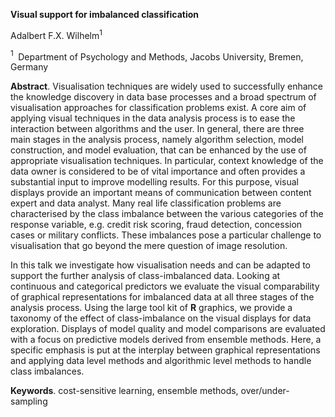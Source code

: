 <span>**Visual support for imbalanced classification**</span>

Adalbert F.X. Wilhelm$^1$

$^1 \;$ Department of Psychology and Methods, Jacobs University, Bremen,
Germany

<span>**Abstract**</span>. Visualisation techniques are widely used to
successfully enhance the knowledge discovery in data base processes and
a broad spectrum of visualisation approaches for classification problems
exist. A core aim of applying visual techniques in the data analysis
process is to ease the interaction between algorithms and the user. In
general, there are three main stages in the analysis process, namely
algorithm selection, model construction, and model evaluation, that can
be enhanced by the use of appropriate visualisation techniques. In
particular, context knowledge of the data owner is considered to be of
vital importance and often provides a substantial input to improve
modelling results. For this purpose, visual displays provide an
important means of communication between content expert and data
analyst. Many real life classification problems are characterised by the
class imbalance between the various categories of the response variable,
e.g. credit risk scoring, fraud detection, concession cases or military
conflicts. These imbalances pose a particular challenge to visualisation
that go beyond the mere question of image resolution.

In this talk we investigate how visualisation needs and can be adapted
to support the further analysis of class-imbalanced data. Looking at
continuous and categorical predictors we evaluate the visual
comparability of graphical representations for imbalanced data at all
three stages of the analysis process. Using the large tool kit of **R**
graphics, we provide a taxonomy of the effect of class-imbalance on the
visual displays for data exploration. Displays of model quality and
model comparisons are evaluated with a focus on predictive models
derived from ensemble methods. Here, a specific emphasis is put at the
interplay between graphical representations and applying data level
methods and algorithmic level methods to handle class imbalances.

<span>**Keywords**</span>. cost-sensitive learning, ensemble methods,
over/under-sampling
